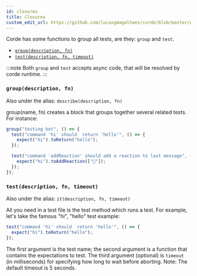 ```yaml
---
id: closures
title: Closures
custom_edit_url: https://github.com/lucasgmagalhaes/corde/blob/master/website/versioned_docs/version-2.x/Closures.mdx
---
```


Corde has some functions to group all tests, are they: `group` and `test`.

- [`group(description, fn)`](/docs/closures#groupdescription-fn)
- [`test(description, fn, timeout)`](/docs/closures#testdescription-fn-timeout)

:::note
Both `group` and `test` accepts async code, that will be resolved by corde runtime.
:::

### `group(description, fn)`

Also under the alias: `describe(description, fn)`

group(name, fn) creates a block that groups together several related tests.
For instance:

```typescript
group("testing bot", () => {
  test("command 'hi' should  return 'hello'", () => {
    expect("hi").toReturn("hello");
  });

  test("command 'addReaction' should add a reaction to last message", () => {
    expect("hi").toAddReaction(["🍊"]);
  });
});
```

### `test(description, fn, timeout)`

Also under the alias: `it(description, fn, timeout)`

All you need in a test file is the test method which runs a test.
For example, let's take the famous "hi", "hello" test example:

```typescript
test("command 'hi' should  return 'hello'", () => {
  expect("hi").toReturn("hello");
});
```

The first argument is the test name; the second argument is a function that contains the expectations to test.
The third argument (optional) is `timeout` (in milliseconds) for specifying how long to wait before aborting.
Note: The default timeout is 5 seconds.
